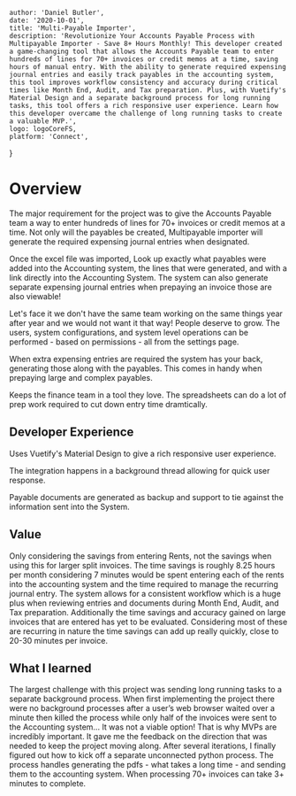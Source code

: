 
    author: 'Daniel Butler',
    date: '2020-10-01',
    title: 'Multi-Payable Importer',
    description: 'Revolutionize Your Accounts Payable Process with Multipayable Importer - Save 8+ Hours Monthly! This developer created a game-changing tool that allows the Accounts Payable team to enter hundreds of lines for 70+ invoices or credit memos at a time, saving hours of manual entry. With the ability to generate required expensing journal entries and easily track payables in the accounting system, this tool improves workflow consistency and accuracy during critical times like Month End, Audit, and Tax preparation. Plus, with Vuetify's Material Design and a separate background process for long running tasks, this tool offers a rich responsive user experience. Learn how this developer overcame the challenge of long running tasks to create a valuable MVP.',
    logo: logoCoreFS,
    platform: 'Connect',
}


# Overview
The major requirement for the project was to give the Accounts Payable team a way to enter hundreds of lines for 70+ invoices or credit memos at a time. Not only will the payables be created, Multipayable importer will generate the required expensing journal entries when designated.

Once the excel file was imported, Look up exactly what payables were added into the Accounting system, the lines that were generated, and with a link directly into the Accounting System. The system can also generate separate expensing journal entries when prepaying an invoice those are also viewable!

Let's face it we don't have the same team working on the same things year after year and we would not want it that way! People deserve to grow. The users, system configurations, and system level operations can be performed - based on permissions - all from the settings page.

When extra expensing entries are required the system has your back, generating those along with the payables. This comes in handy when prepaying large and complex payables.

Keeps the finance team in a tool they love. The spreadsheets can do a lot of prep work required to cut down entry time dramtically.

## Developer Experience
Uses Vuetify's Material Design to give a rich responsive user experience.

The integration happens in a background thread  allowing for quick user response.

Payable documents are generated as backup and support to tie against the information sent into the System.

## Value
Only considering the savings from entering Rents, not the savings when using this for larger split invoices.
The time savings is roughly 8.25 hours per month considering 7 minutes would be spent entering each of the rents into the accounting system and the time required to manage the recurring journal entry.
The system allows for a consistent workflow which is a huge plus when reviewing entries and documents during Month End, Audit, and Tax preparation.
Additionally the time savings and accuracy gained on large invoices that are entered has yet to be evaluated. Considering most of these are recurring in nature the time savings can add up really quickly, close to 20-30 minutes per invoice.

## What I learned
The largest challenge with this project was sending long running tasks to a separate background process.
When first implementing the project there were no background processes after a user’s web browser waited over a minute then killed the process while only half of the invoices were sent to the Accounting system... It was not a viable option!
That is why MVPs are incredibly important. It gave me the feedback on the direction that was needed to keep the project moving along.
After several iterations, I finally figured out how to kick off a separate unconnected python process.
The process handles generating the pdfs - what takes a long time - and sending them to the accounting system.
When processing 70+ invoices can take 3+ minutes to complete.
